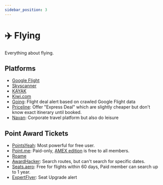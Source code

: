 ```yaml
---
sidebar_position: 3
---
```


# ✈️ Flying

Everything about flying.

## Platforms

- [Google Flight](https://www.google.com/flights/)
- [Skyscanner](https://www.skyscanner.com/)
- [KAYAK](https://www.kayak.com/)
- [Kiwi.com](https://www.kiwi.com/)
- [Going](https://www.going.com/): Flight deal alert based on crawled Google Flight data
- [Priceline](https://www.priceline.com/): Offer "Express Deal" which are slightly cheaper but don't know exact itinerary until booked.
- [Navan](https://navan.com/): Corporate travel platform but also do leisure

## Point Award Tickets

- [PointsYeah](https://www.pointsyeah.com/): Most powerful for free user.
- [Point.me](https://www.point.me/): Paid-only, [AMEX edition](https://amex.point.me/) is free to all members.
- [Roame](https://roame.travel/)
- [AwardHacker](https://www.awardhacker.com/): Search routes, but can't search for specific dates.
- [Seats.aero](https://seats.aero/): Free for flights within 60 days, Paid member can search up to 1 year.
- [ExpertFlyer](https://www.expertflyer.com/): Seat Upgrade alert
